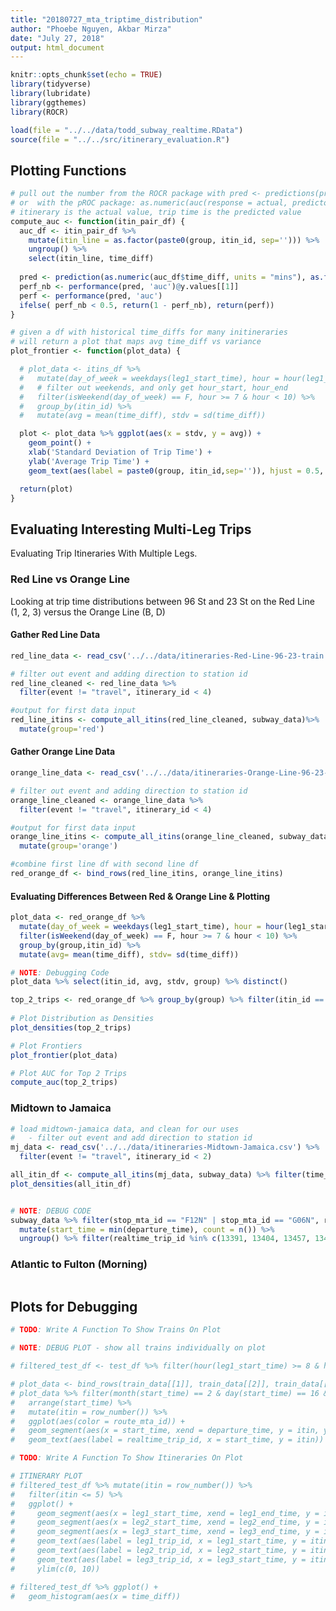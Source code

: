 ```yaml
---
title: "20180727_mta_triptime_distribution"
author: "Phoebe Nguyen, Akbar Mirza"
date: "July 27, 2018"
output: html_document
---
```


```r
knitr::opts_chunk$set(echo = TRUE)
library(tidyverse)
library(lubridate)
library(ggthemes)
library(ROCR)

load(file = "../../data/todd_subway_realtime.RData")
source(file = "../../src/itinerary_evaluation.R")
```

## Plotting Functions

```r
# pull out the number from the ROCR package with pred <- predictions(predicted, actual); performance(pred, 'auc')@y.values[[1]]
# or  with the pROC package: as.numeric(auc(response = actual, predictor = predicted))
# itinerary is the actual value, trip time is the predicted value
compute_auc <- function(itin_pair_df) {
  auc_df <- itin_pair_df %>%
    mutate(itin_line = as.factor(paste0(group, itin_id, sep=''))) %>%
    ungroup() %>%
    select(itin_line, time_diff)
  
  pred <- prediction(as.numeric(auc_df$time_diff, units = "mins"), as.factor(auc_df$itin_line))
  perf_nb <- performance(pred, 'auc')@y.values[[1]]
  perf <- performance(pred, 'auc')
  ifelse( perf_nb < 0.5, return(1 - perf_nb), return(perf))
}

# given a df with historical time_diffs for many initineraries
# will return a plot that maps avg time_diff vs variance
plot_frontier <- function(plot_data) {

  # plot_data <- itins_df %>%
  #   mutate(day_of_week = weekdays(leg1_start_time), hour = hour(leg1_start_time)) %>%
  #   # filter out weekends, and only get hour_start, hour_end
  #   filter(isWeekend(day_of_week) == F, hour >= 7 & hour < 10) %>%
  #   group_by(itin_id) %>%
  #   mutate(avg = mean(time_diff), stdv = sd(time_diff))

  plot <- plot_data %>% ggplot(aes(x = stdv, y = avg)) +
    geom_point() +
    xlab('Standard Deviation of Trip Time') +
    ylab('Average Trip Time') +
    geom_text(aes(label = paste0(group, itin_id,sep='')), hjust = 0.5, vjust = 2)

  return(plot)
}
```


## Evaluating Interesting Multi-Leg Trips

Evaluating Trip Itineraries With Multiple Legs.

### Red Line vs Orange Line

Looking at trip time distributions between 96 St and 23 St on the Red Line (1, 2, 3) versus the Orange Line (B, D) 

#### Gather Red Line Data

```r
red_line_data <- read_csv('../../data/itineraries-Red-Line-96-23-train.csv')

# filter out event and adding direction to station id
red_line_cleaned <- red_line_data %>%
  filter(event != "travel", itinerary_id < 4)

#output for first data input
red_line_itins <- compute_all_itins(red_line_cleaned, subway_data)%>%
  mutate(group='red')
```

#### Gather Orange Line Data

```r
orange_line_data <- read_csv('../../data/itineraries-Orange-Line-96-23-train.csv')

# filter out event and adding direction to station id
orange_line_cleaned <- orange_line_data %>%
  filter(event != "travel", itinerary_id < 4)

#output for first data input
orange_line_itins <- compute_all_itins(orange_line_cleaned, subway_data) %>%
  mutate(group='orange')

#combine first line df with second line df
red_orange_df <- bind_rows(red_line_itins, orange_line_itins)
```

#### Evaluating Differences Between Red & Orange Line & Plotting

```r
plot_data <- red_orange_df %>% 
  mutate(day_of_week = weekdays(leg1_start_time), hour = hour(leg1_start_time)) %>%
  filter(isWeekend(day_of_week) == F, hour >= 7 & hour < 10) %>%
  group_by(group,itin_id) %>%
  mutate(avg= mean(time_diff), stdv= sd(time_diff))

# NOTE: Debugging Code
plot_data %>% select(itin_id, avg, stdv, group) %>% distinct()

top_2_trips <- red_orange_df %>% group_by(group) %>% filter(itin_id == "1")
  
# Plot Distribution as Densities
plot_densities(top_2_trips)

# Plot Frontiers
plot_frontier(plot_data)

# Plot AUC for Top 2 Trips
compute_auc(top_2_trips)
```

### Midtown to Jamaica

```r

# load midtown-jamaica data, and clean for our uses
#   - filter out event and add direction to station id
mj_data <- read_csv('../../data/itineraries-Midtown-Jamaica.csv') %>%
  filter(event != "travel", itinerary_id < 2)

all_itin_df <- compute_all_itins(mj_data, subway_data) %>% filter(time_diff != 0) # filtering out 0's from E train
plot_densities(all_itin_df)


# NOTE: DEBUG CODE
subway_data %>% filter(stop_mta_id == "F12N" | stop_mta_id == "G06N", route_mta_id == "E") %>% group_by(realtime_trip_id) %>%
  mutate(start_time = min(departure_time), count = n()) %>%
  ungroup() %>% filter(realtime_trip_id %in% c(13391, 13404, 13457, 13495, 13517)) %>% View
```

### Atlantic to Fulton (Morning)

```r

```

## Plots for Debugging

```r

# TODO: Write A Function To Show Trains On Plot

# NOTE: DEBUG PLOT - show all trains individually on plot

# filtered_test_df <- test_df %>% filter(hour(leg1_start_time) >= 8 & hour(leg1_start_time) <= 9)

# plot_data <- bind_rows(train_data[[1]], train_data[[2]], train_data[[3]])
# plot_data %>% filter(month(start_time) == 2 & day(start_time) == 16 & hour(start_time) > 19 & hour(start_time) < 24) %>%
#   arrange(start_time) %>%
#   mutate(itin = row_number()) %>%
#   ggplot(aes(color = route_mta_id)) +
#   geom_segment(aes(x = start_time, xend = departure_time, y = itin, yend = itin)) +
#   geom_text(aes(label = realtime_trip_id, x = start_time, y = itin))

# TODO: Write A Function To Show Itineraries On Plot

# ITINERARY PLOT
# filtered_test_df %>% mutate(itin = row_number()) %>%
#   filter(itin <= 5) %>%
#   ggplot() +
#     geom_segment(aes(x = leg1_start_time, xend = leg1_end_time, y = itin, yend = itin), color = 'red') +
#     geom_segment(aes(x = leg2_start_time, xend = leg2_end_time, y = itin, yend = itin), color = 'blue') +
#     geom_segment(aes(x = leg3_start_time, xend = leg3_end_time, y = itin, yend = itin), color = 'green') +
#     geom_text(aes(label = leg1_trip_id, x = leg1_start_time, y = itin), color = "red") +
#     geom_text(aes(label = leg2_trip_id, x = leg2_start_time, y = itin), color = "blue") +
#     geom_text(aes(label = leg3_trip_id, x = leg3_start_time, y = itin), color = "green") +
#     ylim(c(0, 10))

# filtered_test_df %>% ggplot() +
#   geom_histogram(aes(x = time_diff))
```